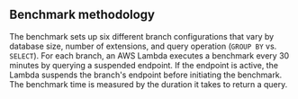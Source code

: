 ## Benchmark methodology

The benchmark sets up six different branch configurations that vary by database size, number of extensions, and query operation (`GROUP BY` vs. `SELECT`). For each branch, an AWS Lambda executes a benchmark every 30 minutes by querying a suspended endpoint. If the endpoint is active, the Lambda suspends the branch's endpoint before initiating the benchmark. The benchmark time is measured by the duration it takes to return a query.